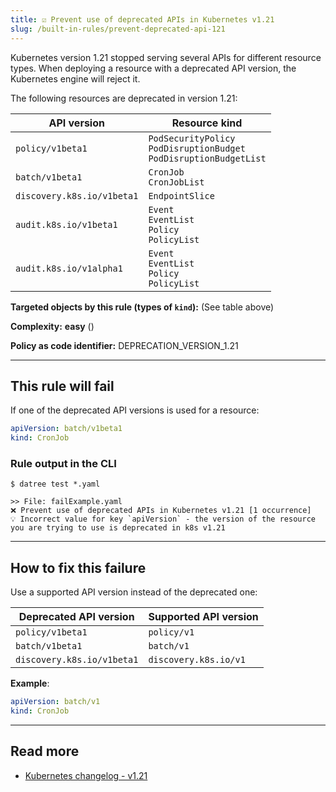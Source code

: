 ```yaml
---
title: ☑️ Prevent use of deprecated APIs in Kubernetes v1.21
slug: /built-in-rules/prevent-deprecated-api-121
---
```



Kubernetes version 1.21 stopped serving several APIs for different resource types. When deploying a resource with a deprecated API version, the Kubernetes engine will reject it.

The following resources are deprecated in version 1.21:

| API version | Resource kind |
|-------------|---------------|
| `policy/v1beta1` | `PodSecurityPolicy`<br/>`PodDisruptionBudget`<br/>`PodDisruptionBudgetList` |
| `batch/v1beta1` | `CronJob`<br/>`CronJobList` |
| `discovery.k8s.io/v1beta1` | `EndpointSlice` |
| `audit.k8s.io/v1beta1` | `Event`<br/>`EventList`<br/>`Policy`<br/>`PolicyList` |
| `audit.k8s.io/v1alpha1` | `Event`<br/>`EventList`<br/>`Policy`<br/>`PolicyList` |

**Targeted objects by this rule (types of **`kind`**):** (See table above)

**Complexity:** **easy** (<Complexity/>)

**Policy as code identifier:** DEPRECATION_VERSION_1.21

---

## This rule will fail

If one of the deprecated API versions is used for a resource:

```yaml
apiVersion: batch/v1beta1
kind: CronJob
```

### Rule output in the CLI

```terminal
$ datree test *.yaml

>> File: failExample.yaml
❌ Prevent use of deprecated APIs in Kubernetes v1.21 [1 occurrence]
💡 Incorrect value for key `apiVersion` - the version of the resource you are trying to use is deprecated in k8s v1.21
```

---

## How to fix this failure

Use a supported API version instead of the deprecated one:

| Deprecated API version | Supported API version |
|-------------|---------------|
| `policy/v1beta1` | `policy/v1` |
| `batch/v1beta1` | `batch/v1` |
| `discovery.k8s.io/v1beta1` | `discovery.k8s.io/v1` |

**Example**:  

```yaml
apiVersion: batch/v1
kind: CronJob
```

---

## Read more

- [Kubernetes changelog - v1.21](https://github.com/kubernetes/kubernetes/blob/master/CHANGELOG/CHANGELOG-1.21.md#deprecations-and-removals)

